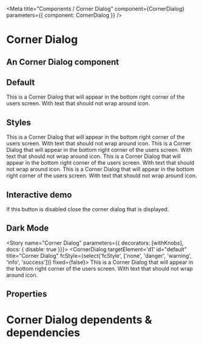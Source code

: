 
<Meta title="Components / Corner Dialog" component={CornerDialog}  parameters={{ component: CornerDialog }} />

# Corner Dialog

## An Corner Dialog component 

## Default
<Preview>
    <CornerDialog targetElement='d1' id="default" title="Corner Dialog" fixed={false}>
        This is a Corner Dialog that will appear in the bottom right corner of the users screen. With text that should not wrap around icon.
    </CornerDialog>
</Preview>

## Styles
<Preview>
    <CornerDialog id="danger" fcStyle="danger" icon="no-entry-circle" title="Corner Dialog" fixed={false}>
        This is a Corner Dialog that will appear in the bottom right corner of the users screen. With text that should not wrap around icon.
    </CornerDialog>
        <CornerDialog id="warning" fcStyle="warning" icon="exclamation-circle" title="Corner Dialog" fixed={false}>
        This is a Corner Dialog that will appear in the bottom right corner of the users screen. With text that should not wrap around icon.
    </CornerDialog>
         <CornerDialog id="info" fcStyle="info" icon="question-circle" title="Corner Dialog" fixed={false}>
        This is a Corner Dialog that will appear in the bottom right corner of the users screen. With text that should not wrap around icon.
    </CornerDialog>
        <CornerDialog id="success" fcStyle="success" icon="check-circle" title="Corner Dialog" fixed={false}>
        This is a Corner Dialog that will appear in the bottom right corner of the users screen. With text that should not wrap around icon.
    </CornerDialog>
</Preview>

## Interactive demo

If this button is disabled close the corner dialog that is displayed.
<CornerDialogDemo />

## Dark Mode

<CornerDialogDark />


<Story name="Corner Dialog" parameters={{ decorators: [withKnobs],  docs: { disable: true  }}}>
    <CornerDialog targetElement='d1' id="default" title="Corner Dialog" fcStyle={select('fcStyle', ['none', 'danger', 'warning', 'info', 'success'])} fixed={false}>
    This is a Corner Dialog that will appear in the bottom right corner of the users screen. With text that should not wrap around icon.
    </CornerDialog>
</Story>

## Properties

<Props of={CornerDialog} />

# Corner Dialog dependents & dependencies
<DependenciesTable titleDependencies='Dependencies' titleDependents='Dependents' of={CornerDialog} />
